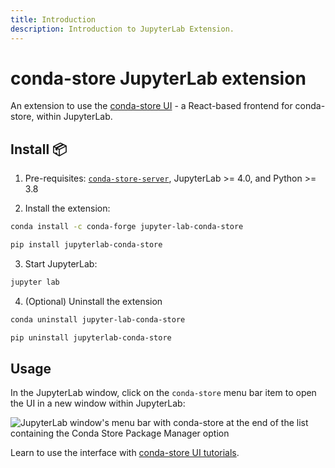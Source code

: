 ```yaml
---
title: Introduction
description: Introduction to JupyterLab Extension.
---
```



# conda-store JupyterLab extension

An extension to use the [conda-store UI][conda-store-ui] - a React-based frontend for conda-store, within JupyterLab.

## Install 📦

1. Pre-requisites: [`conda-store-server`][conda-store-server], JupyterLab &gt;= 4.0, and Python &gt;= 3.8

2. Install the extension:

<Tabs>

<TabItem value="conda" label="conda" default>

```bash
conda install -c conda-forge jupyter-lab-conda-store
```

</TabItem>

<TabItem value="pip" label="pip" default>

```bash
pip install jupyterlab-conda-store
```

</TabItem>

</Tabs>

3. Start JupyterLab:

```bash
jupyter lab
```

4. (Optional) Uninstall the extension

<Tabs>
<TabItem value="conda" label="conda" default>

```bash
conda uninstall jupyter-lab-conda-store
```
</TabItem>
<TabItem value="pip" label="pip" default>

```bash
pip uninstall jupyterlab-conda-store
```
</TabItem>
</Tabs>

## Usage

In the JupyterLab window, click on the `conda-store` menu bar item to open the UI in a new window within JupyterLab:

![JupyterLab window's menu bar with `conda-store` at the end of the list containing the `Conda Store Package Manager` option](./images/conda-store-menu-item.png)

Learn to use the interface with [conda-store UI tutorials][cs-ui-tutorials].

<!-- Internal links -->

[conda-store-ui]: /conda-store-ui/introduction
[cs-ui-tutorials]: /conda-store-ui/tutorials
[conda-store-server]: /conda-store/how-tos/install-standalone#1-install-the-library

